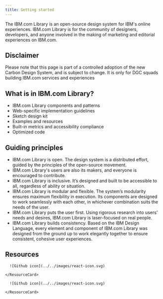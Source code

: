 ```yaml
---
title: Getting started
---
```


<PageDescription>

The IBM.com Library is an open-source design system for IBM's online experiences. IBM.com Library is for the community of designers, developers, and anyone involved in the making of marketing and editorial experiences on IBM.com. 

</PageDescription>

## Disclaimer 
Please note that this page is part of a controlled adoption of the new Carbon Design System, and is subject to change. It is only for DGC squads building IBM.com services and experiences

## What is in IBM.com Library?
* IBM.com Library components and patterns
* Web-specific implementation guidelines 
* Sketch design kit 
* Examples and resources
* Built-in metrics and accessibility compliance
* Optimized code

## Guiding principles
* IBM.com Library is open. The design system is a distributed effort, guided by the principles of the open-source movement. 
* IBM.com Library's users are also its makers, and everyone is encouraged to contribute.
* IBM.com Library is inclusive. It’s designed and built to be accessible to all, regardless of ability or situation.
* IBM.com Library is modular and flexible. The system’s modularity ensures maximum flexibility in execution. Its components are designed to work seamlessly with each other, in whichever combination suits the needs of the user.
* IBM.com Library puts the user first. Using rigorous research into users’ needs and desires, IBM.com Library is laser-focused on real people.
* IBM.com Library builds consistency. Based on the IBM Design Language, every element and component of IBM.com Library was designed from the ground up to work elegantly together to ensure consistent, cohesive user experiences.

## Resources 

<Row className="resource-card-group">
  <Column colMd={4} colLg={4} noGutterSm>
    <ResourceCard
      subTitle="Resource Page"
      href="#"
    >
      
      ![Github icon](../../images/react-icon.svg)
      
    </ResourceCard>
  </Column>
  <Column colMd={4} colLg={4} noGutterSm>
    <ResourceCard
      subTitle="Help Page"          
      href="#"
    >
      
      ![Github icon](../../images/react-icon.svg)
      
    </ResourceCard>
  </Column>
</Row>
